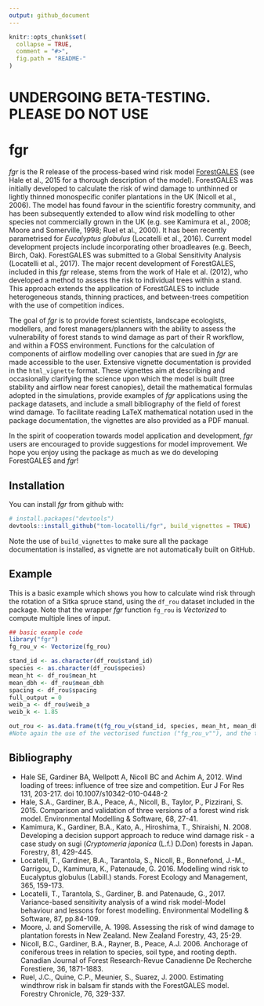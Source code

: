 ```yaml
---
output: github_document
---
```


<!-- README.md is generated from README.Rmd. Please edit that file -->

```r
knitr::opts_chunk$set(
  collapse = TRUE,
  comment = "#>",
  fig.path = "README-"
)
```
# UNDERGOING BETA-TESTING. PLEASE DO NOT USE

# fgr

*fgr* is the R release of the process-based wind risk model [ForestGALES](https://www.forestresearch.gov.uk/tools-and-resources/forest-planning-and-management-services/forestgales/) (see Hale et al., 2015 for a thorough description of the model). 
ForestGALES was initially developed to calculate the risk of wind damage to unthinned or lightly thinned monospecific conifer plantations in the UK (Nicoll et al., 2006). The model has found favour in the scientific forestry community, and has been subsequently extended to allow wind risk modelling to other species not commercially grown in the UK (e.g. see Kamimura et al., 2008; Moore and Somerville, 1998; Ruel et al., 2000). It has been recently parametrised for *Eucalyptus globulus* (Locatelli et al., 2016). Current model development projects include incorporating other broadleaves (e.g. Beech, Birch, Oak). ForestGALES was submitted to a Global Sensitivity Analysis (Locatelli et al., 2017).
The major recent development of ForestGALES, included in this *fgr* release, stems from the work of Hale et al. (2012), who developed a method to assess the risk to individual trees within a stand. This approach extends the application of ForestGALES to include heterogeneous stands, thinning practices, and between-trees competition with the use of competition indices.

The goal of *fgr* is to provide forest scientists, landscape ecologists, modellers, and forest managers/planners with the ability to assess the vulnerability of forest stands to wind damage as part of their R workflow, and within a FOSS environment. Functions for the calculation of components of airflow modelling over canopies that are sued in *fgr* are made accessible to the user. 
Extensive vignette documentation is provided in the `html_vignette` format. These vignettes aim at describing and occasionally clarifying the science upon which the model is built (tree stability and airflow near forest canopies), detail the mathematical formulas adopted in the simulations, provide examples of *fgr* applications using the package datasets, and include a small bibliography of the field of forest wind damage. To facilitate reading LaTeX mathematical notation used in the package documentation, the vignettes are also provided as a PDF manual.

In the spirit of cooperation towards model application and development, *fgr* users are encouraged to provide suggestions for model improvement.
We hope you enjoy using the package as much as we do developing ForestGALES and *fgr*!

## Installation

You can install *fgr* from github with:

```r
# install.packages("devtools")
devtools::install_github("tom-locatelli/fgr", build_vignettes = TRUE)
```
Note the use of `build_vignettes` to make sure all the package documentation is installed, as vignette are not automatically built on GitHub. 


## Example

This is a basic example which shows you how to calculate wind risk through the rotation of a Sitka spruce stand, using the `df_rou` dataset included in the package. Note that the wrapper *fgr* function `fg_rou` is *Vectorized* to compute multiple lines of input.

```r
## basic example code
library("fgr")
fg_rou_v <- Vectorize(fg_rou)

stand_id <- as.character(df_rou$stand_id)
species <- as.character(df_rou$species)
mean_ht <- df_rou$mean_ht
mean_dbh <- df_rou$mean_dbh
spacing <- df_rou$spacing
full_output = 0
weib_a <- df_rou$weib_a
weib_k <- 1.85

out_rou <- as.data.frame(t(fg_rou_v(stand_id, species, mean_ht, mean_dbh, spacing, full_output, weib_a, weib_k)))
#Note again the use of the vectorised function ("fg_rou_v""), and the transpose ("t") and data frame ("as.data.frame") functions to convert the list outputs of the fg_rou function to a data.frame object suitable for extracting a CSV file.
```

## Bibliography
- Hale SE, Gardiner BA, Wellpott A, Nicoll BC and Achim A, 2012. Wind loading of trees: influence of tree size and competition. Eur J For Res 131, 203-217. doi 10.1007/s10342-010-0448-2
- Hale, S.A., Gardiner, B.A., Peace, A., Nicoll, B., Taylor, P., Pizzirani, S. 2015. Comparison and validation of three versions of a forest wind risk model. Environmental Modelling & Software, 68, 27-41.
- Kamimura, K., Gardiner, B.A., Kato, A., Hiroshima, T., Shiraishi, N. 2008. Developing a decision support approach to reduce wind damage risk - a case study on sugi (*Cryptomeria japonica* (L.f.) D.Don) forests in Japan. Forestry, 81, 429-445.
- Locatelli, T., Gardiner, B.A., Tarantola, S., Nicoll, B., Bonnefond, J.-M., Garrigou, D., Kamimura, K., Patenaude, G. 2016. Modelling wind risk to Eucalyptus globulus (Labill.) stands. Forest Ecology and Management, 365, 159-173.
- Locatelli, T., Tarantola, S., Gardiner, B. and Patenaude, G., 2017. Variance-based sensitivity analysis of a wind risk model-Model behaviour and lessons for forest modelling. Environmental Modelling & Software, 87, pp.84-109.
- Moore, J. and Somerville, A. 1998. Assessing the risk of wind damage to plantation forests in New Zealand. New Zealand Forestry, 43, 25-29.
- Nicoll, B.C., Gardiner, B.A., Rayner, B., Peace, A.J. 2006. Anchorage of coniferous trees in relation to species, soil type, and rooting depth. Canadian Journal of Forest Research-Revue Canadienne De Recherche Forestiere, 36, 1871-1883.
- Ruel, J.C., Quine, C.P., Meunier, S., Suarez, J. 2000. Estimating windthrow risk in balsam fir stands with the ForestGALES model. Forestry Chronicle, 76, 329-337.

